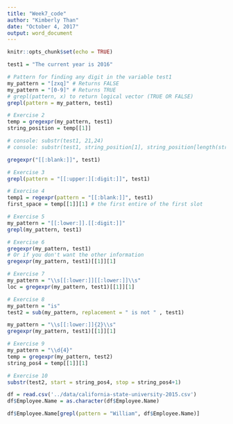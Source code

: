 ```yaml
---
title: "Week7_code"
author: "Kimberly Than"
date: "October 4, 2017"
output: word_document
---
```


```r
knitr::opts_chunk$set(echo = TRUE)
```


```r

test1 = "The current year is 2016"

# Pattern for finding any digit in the variable test1
my_pattern = "[zxq]" # Returns FALSE
my_pattern = "[0-9]" # Returns TRUE
# grepl(pattern, x) to return logical vector (TRUE OR FALSE)
grepl(pattern = my_pattern, test1)

# Exercise 2
temp = gregexpr(my_pattern, test1)
string_position = temp[[1]]

# console: substr(test1, 21,24)
# console: substr(test1, string_position[1], string_position[length(string_position)])

gregexpr("[[:blank:]]", test1)

# Exercise 3
grepl(pattern = "[[:upper:][:digit:]]", test1)

# Exercise 4
temp1 = regexpr(pattern = "[[:blank:]]", test1)
first_space = temp[[1]][1] # the first entire of the first slot

# Exercise 5
my_pattern = "[[:lower:]].[[:digit:]]"
grepl(my_pattern, test1)

# Exercise 6
gregexpr(my_pattern, test1)
# Or if you don't want the other information 
gregexpr(my_pattern, test1)[[1]][1]

# Exercise 7
my_pattern = "\\s[[:lower:]][[:lower:]]\\s"
loc = gregexpr(my_pattern, test1)[[1]][1]

# Exercise 8 
my_pattern = "is"
test2 = sub(my_pattern, replacement = " is not " , test1)

my_pattern = "\\s[[:lower:]]{2}\\s"
gregexpr(my_pattern, test1)[[1]][1]

# Exercise 9
my_pattern = "\\d{4}"
temp = gregexpr(my_pattern, test2)
string_pos4 = temp[[1]][1]

# Exercise 10
substr(test2, start = string_pos4, stop = string_pos4+1)

```
```r
df = read.csv('../data/california-state-university-2015.csv')
df$Employee.Name = as.character(df$Employee.Name)

df$Employee.Name[grepl(pattern = "William", df$Employee.Name)]

```